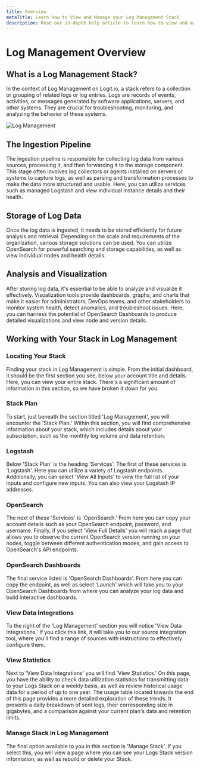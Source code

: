 ```yaml
---
title: Overview
metaTitle: Learn How to View and Manage your Log Management Stack
description: Read our in-depth help article to learn how to view and manage your Log Management stack in Logit.io.
---
```


# Log Management Overview

## What is a Log Management Stack?

In the context of Log Management on Logit.io, a stack refers to a collection 
or grouping of related logs or log entries. Logs are records of events, 
activities, or messages generated by software applications, servers, and 
other systems. They are crucial for troubleshooting, monitoring, and 
analyzing the behavior of these systems.

![Log Management](@/images/help/log-management/getting-started/log-management.png) 

## The Ingestion Pipeline 

The ingestion pipeline is responsible for collecting log data from various 
sources, processing it, and then forwarding it to the storage component. 
This stage often involves log collectors or agents installed on servers or 
systems to capture logs, as well as parsing and transformation processes to 
make the data more structured and usable. Here, you can utilize services such 
as managed Logstash and view individual instance details and their health.

## Storage of Log Data

Once the log data is ingested, it needs to be stored efficiently for future 
analysis and retrieval. Depending on the scale and requirements of the organization, 
various storage solutions can be used. You can utilize OpenSearch for powerful 
searching and storage capabilities, as well as view individual nodes and health details.

## Analysis and Visualization

After storing log data, it's essential to be able to analyze and visualize it 
effectively. Visualization tools provide dashboards, graphs, and charts that 
make it easier for administrators, DevOps teams, and other stakeholders to 
monitor system health, detect anomalies, and troubleshoot issues. Here, you 
can harness the potential of OpenSearch Dashboards to produce detailed 
visualizations and view node and version details.

## Working with Your Stack in Log Management

### Locating Your Stack

Finding your stack in Log Management is simple. From the initial dashboard, 
it should be the first section you see, below your account title and details. 
Here, you can view your entire stack. There's a significant amount of 
information in this section, so we have broken it down for you.

### Stack Plan

To start, just beneath the section titled 'Log Management', you will encounter 
the 'Stack Plan.' Within this section, you will find comprehensive information 
about your stack, which includes details about your subscription, such as the 
monthly log volume and data retention.

### Logstash

Below 'Stack Plan' is the heading 'Services'. The first of these services is 
'Logstash'. Here you can utilize a variety of Logstash endpoints. Additionally, 
you can select 'View All Inputs' to view the full list of your inputs and 
configure new inputs. You can also view your Logstash IP addresses.

### OpenSearch

The next of these 'Services' is 'OpenSearch.' From here you can copy your 
account details such as your OpenSearch endpoint, password, and username. 
Finally, if you select 'View Full Details' you will reach a page that allows 
you to observe the current OpenSearch version running on your nodes, toggle 
between different authentication modes, and gain access to OpenSearch's API endpoints.

### OpenSearch Dashboards

The final service listed is 'OpenSearch Dashboards'. From here you can copy 
the endpoint, as well as select 'Launch' which will take you to your OpenSearch 
Dashboards from where you can analyze your log data and build interactive dashboards.

### View Data Integrations

To the right of the 'Log Management' section you will notice 'View Data Integrations.' 
If you click this link, it will take you to our source integration tool, where you'll 
find a range of sources with instructions to effectively configure them.

### View Statistics

Next to 'View Data Integrations' you will find 'View Statistics.' On this page, 
you have the ability to check data utilization statistics for transmitting data 
to your Logs Stack on a weekly basis, as well as review historical usage data 
for a period of up to one year. The usage table located towards the end of this 
page provides a more detailed exploration of these trends. It presents a daily 
breakdown of sent logs, their corresponding size in gigabytes, and a comparison 
against your current plan's data and retention limits.

### Manage Stack in Log Management

The final option available to you in this section is 'Manage Stack'. If you 
select this, you will view a page where you can see your Logs Stack version 
information, as well as rebuild or delete your Stack.